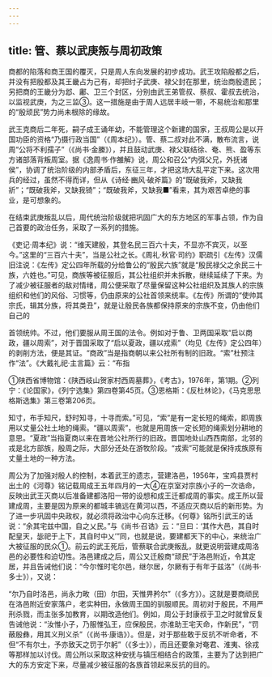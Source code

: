 ```yaml
---
---
---
```

title: 管、蔡以武庚叛与周初政策
---



商都的陷落和商王国的覆灭，只是周人东向发展的初步成功。武王攻陷殷都之后，并没有把殷都及其王畿占为己有，却把纣子武庚、禄父封在那里，统治商殷遗民；另把商的王畿分为邶、鄘、卫三个封区，分别由武王弟管叔、蔡叔、霍叔去统治，以监视武庚，为之三监③。这一措施是由于周人远居丰岐一带，不易统治和那里的“殷顽民”势力尚未根除的缘故。

武王克商后二年死，嗣子成王诵年幼，不能管理这个新建的国家，王叔周公是以开国功臣的资格“乃摄行政当国”（《周本纪》）。管、蔡二叔对此不满，散布流言，说周“公将不利孺子”（《尚书·金縢》），并且鼓动武庚、禄父联结徐、奄、熊、盈等东方诸部落背叛周室。据《逸周书·作雒解》说，周公和召公“内弭父兄，外抚诸侯”，协调了统治阶级的内部矛盾后，东征三年，才把这场大乱平定下来。这次用兵的经过，虽然不得而详，但从《诗经·豳风·破斧篇》的“既破我斧，又缺我斨”；“既破我斧，又缺我锜”；“既破我斧，又缺我■”看来，其为艰苦卓绝的事业，是可想象的。

在结束武庚叛乱以后，周代统治阶级就把巩固广大的东方地区的军事占领，作为自己首要的政治任务，采取了一系列的措施。

《吏记·周本纪》说：“维天建殷，其登名民三百六十夫，不显亦不宾灭，以至今。”这里的“三百六十夫”，当是公社之长。《周礼·秋官·司约》职疏引《左传》汉儒旧注说：《左传》定公四年所载的分给鲁公的“殷民六族”就是“殷民禄父之余民三十族，六姓也。”可见，商族等被征服后，其公社组织并未拆散，继续延续了下来。为了减少被征服者的敌对情绪，周公便采取了尽量保留这种公社组织及其族人的宗族组织和他们的风俗、习惯等，仍由原来的公社首领来统率。《左传》所谓的“使帅其宗氏，辑其分族，将其类丑”，就是让殷民各族都保持原来的宗族不变，仍由他们自己的

首领统帅。不过，他们要服从周王国的法令。例如对于鲁、卫两国采取“启以商政，疆以周索”，对于晋国采取了“启以夏政，疆以戎索”（均见《左传》定公四年）的剥削方法，便是其证。“商政”当是指商朝以来公社所有制的旧政。“索”杜预注作“法”。《大戴礼祀·主言篇》云：“布指

①陕西省博物馆：《陕西岐山贺家村西周墓葬》，《考古》，1976年，第1期。②列宁：《论国家》，《列宁选集》第四卷第45页。③恩格斯：《反杜林论》，《马克思思格斯选集》第三卷第206页。

知寸，布手知尺，舒时知寻，十寻而索。”可见，“索”是有一定长短的绳索，即周族用以丈量公社土地的绳索。“疆以周索”，也就是用周族一定长短的绳索划分耕地的意思。“夏政”当指夏商以来在晋地公社所行的旧政。晋国地处山西西南部，北邻的戎是北方部族，殷周之际，大部分还处在游牧阶段。“戎索”可能就是保持戎族原有丈量土地的一种方法。

周公为了加强对殷人的控制，本着武王的遗志，营建洛邑，1956年，宝鸡县贾村出土的《河尊》铭记载周成王五年四月的一大④在京室对宗族小子的一次诰命，反映出武王灭商以后准备建都洛阳一带的设想和成王迁都成周的事实。成王所以营建成周，主要是因为原来的都城丰镐远在黄河以西，不适应灭商以后的新形势。为了进一步巩固中央政权，就必须将政治中心向东迁移。《何尊》铭所引武王的话说：“余其宅兹中国，自之乂民。”与《尚书·召诰》云：“旦曰：‘其作大邑，其自时配皇天，毖祀于上下，其自时中乂’”同，也就是说，要建都天下的中心，来统治广大被征服的民众①。前云的武王死后，管蔡联合武庚叛乱，就更说明营建成周洛邑的必要性和迫切性。洛邑建成之后，周公又迁殷商“顽民”于洛邑附近，令其定居，并且告诫他们说：“今尔惟时宅尔邑，继尔居，尔厥有于有年于兹洛”（《尚书·多士》），又说：

“尔乃自时洛邑，尚永力畋（田）尔田，天惟畀矜尔”（《多方》）。这就是要商顽民在洛邑附近安家落户，老实种田，永做周王国的驯服顺民。周初对于殷民，不用严刑杀戮，而主张多加教育，以期改造他们。例如，周公于封康叔于卫之时就曾反复告诫他说：“汝惟小子，乃服惟弘王，应保殷民，亦淮助王宅天命，作新民”，“罚蔽殷彝，用其义刑义杀”（《尚书·康诰》）。但是，对于那些敢于反抗不听命者，不但“不有尔土，予亦致天之罚于尔躬”（《多士》），而且还要象对奄君、淮夷、徐戎等那样加以讨伐。周公所以采取这种安抚与镇压相结合的政策，主要为了达到把广大的东方安定下来，尽量减少被征服的各族首领起来反抗的目的。